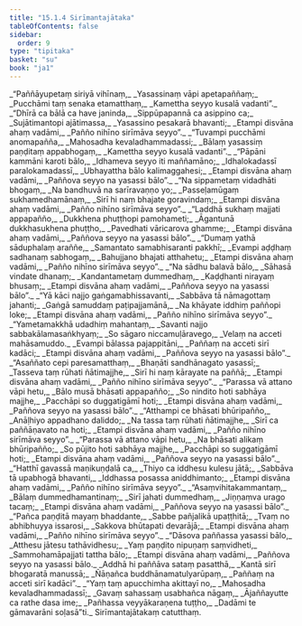 ```yaml
---
title: "15.1.4 Sirīmantajātaka"
tableOfContents: false
sidebar:
  order: 9
type: "tipitaka"
basket: "su"
book: "ja1"
---
```



<DynamicBreadcrumb />

<Division number="83" book="ja1">

<Paragraph number="2938" type="verses" book="ja1">
_“Paññāyupetaṃ siriyā vihīnaṃ,_  
_Yasassinaṃ vāpi apetapaññaṃ;_  
_Pucchāmi taṃ senaka etamatthaṃ,_  
_Kamettha seyyo kusalā vadanti”._  

</Paragraph>

</Division>
<Division number="84" book="ja1">

<Paragraph number="2939" type="verses" book="ja1">
_“Dhīrā ca bālā ca have janinda,_  
_Sippūpapannā ca asippino ca;_  
_Sujātimantopi ajātimassa,_  
_Yasassino pesakarā bhavanti;_  
_Etampi disvāna ahaṃ vadāmi,_  
_Pañño nihīno sirīmāva seyyo”._  

</Paragraph>

</Division>
<Division number="85" book="ja1">

<Paragraph number="2940" type="verses" book="ja1">
_“Tuvampi pucchāmi anomapañña,_  
_Mahosadha kevaladhammadassi;_  
_Bālaṃ yasassiṃ paṇḍitaṃ appabhogaṃ,_  
_Kamettha seyyo kusalā vadanti”._  

</Paragraph>

</Division>
<Division number="86" book="ja1">

<Paragraph number="2941" type="verses" book="ja1">
_“Pāpāni kammāni karoti bālo,_  
_Idhameva seyyo iti maññamāno;_  
_Idhalokadassī paralokamadassī,_  
_Ubhayattha bālo kalimaggahesi;_  
_Etampi disvāna ahaṃ vadāmi,_  
_Paññova seyyo na yasassi bālo”._  

</Paragraph>

</Division>
<Division number="87" book="ja1">

<Paragraph number="2942" type="verses" book="ja1">
_“Na sippametaṃ vidadhāti bhogaṃ,_  
_Na bandhuvā na sarīravaṇṇo yo;_  
_Passeḷamūgaṃ sukhamedhamānaṃ,_  
_Sirī hi naṃ bhajate goravindaṃ;_  
_Etampi disvāna ahaṃ vadāmi,_  
_Pañño nihīno sirīmāva seyyo”._  

</Paragraph>

</Division>
<Division number="88" book="ja1">

<Paragraph number="2943" type="verses" book="ja1">
_“Laddhā sukhaṃ majjati appapañño,_  
_Dukkhena phuṭṭhopi pamohameti;_  
_Āgantunā dukkhasukhena phuṭṭho,_  
_Pavedhati vāricarova ghamme;_  
_Etampi disvāna ahaṃ vadāmi,_  
_Paññova seyyo na yasassi bālo”._  

</Paragraph>

</Division>
<Division number="89" book="ja1">

<Paragraph number="2944" type="verses" book="ja1">
_“Dumaṃ yathā sāduphalaṃ araññe,_  
_Samantato samabhisaranti pakkhī;_  
_Evampi aḍḍhaṃ sadhanaṃ sabhogaṃ,_  
_Bahujjano bhajati atthahetu;_  
_Etampi disvāna ahaṃ vadāmi,_  
_Pañño nihīno sirīmāva seyyo”._  

</Paragraph>

</Division>
<Division number="90" book="ja1">

<Paragraph number="2945" type="verses" book="ja1">
_“Na sādhu balavā bālo,_  
_Sāhasā vindate dhanaṃ;_  
_Kandantametaṃ dummedhaṃ,_  
_Kaḍḍhanti nirayaṃ bhusaṃ;_  
_Etampi disvāna ahaṃ vadāmi,_  
_Paññova seyyo na yasassi bālo”._  

</Paragraph>

</Division>
<Division number="91" book="ja1">

<Paragraph number="2946" type="verses" book="ja1">
_“Yā kāci najjo gaṅgamabhissavanti,_  
_Sabbāva tā nāmagottaṃ jahanti;_  
_Gaṅgā samuddaṃ paṭipajjamānā,_  
_Na khāyate iddhiṃ paññopi loke;_  
_Etampi disvāna ahaṃ vadāmi,_  
_Pañño nihīno sirīmāva seyyo”._  

</Paragraph>

</Division>
<Division number="92" book="ja1">

<Paragraph number="2947" type="verses" book="ja1">
_“Yametamakkhā udadhiṃ mahantaṃ,_  
_Savanti najjo sabbakālamasaṅkhyaṃ;_  
_So sāgaro niccamuḷāravego,_  
_Velaṃ na acceti mahāsamuddo._  

</Paragraph>

</Division>
<Division number="93" book="ja1">

<Paragraph number="2948" type="verses" book="ja1">
_Evampi bālassa pajappitāni,_  
_Paññaṃ na acceti sirī kadāci;_  
_Etampi disvāna ahaṃ vadāmi,_  
_Paññova seyyo na yasassi bālo”._  

</Paragraph>

</Division>
<Division number="94" book="ja1">

<Paragraph number="2949" type="verses" book="ja1">
_“Asaññato cepi paresamatthaṃ,_  
_Bhaṇāti sandhānagato yasassī;_  
_Tasseva taṃ rūhati ñātimajjhe,_  
_Sirī hi naṃ kārayate na paññā;_  
_Etampi disvāna ahaṃ vadāmi,_  
_Pañño nihīno sirīmāva seyyo”._  

</Paragraph>

</Division>
<Division number="95" book="ja1">

<Paragraph number="2950" type="verses" book="ja1">
_“Parassa vā attano vāpi hetu,_  
_Bālo musā bhāsati appapañño;_  
_So nindito hoti sabhāya majjhe,_  
_Pacchāpi so duggatigāmī hoti;_  
_Etampi disvāna ahaṃ vadāmi,_  
_Paññova seyyo na yasassi bālo”._  

</Paragraph>

</Division>
<Division number="96" book="ja1">

<Paragraph number="2951" type="verses" book="ja1">
_“Atthampi ce bhāsati bhūripañño,_  
_Anāḷhiyo appadhano daliddo;_  
_Na tassa taṃ rūhati ñātimajjhe,_  
_Sirī ca paññāṇavato na hoti;_  
_Etampi disvāna ahaṃ vadāmi,_  
_Pañño nihīno sirīmāva seyyo”._  

</Paragraph>

</Division>
<Division number="97" book="ja1">

<Paragraph number="2952" type="verses" book="ja1">
_“Parassa vā attano vāpi hetu,_  
_Na bhāsati alikaṃ bhūripañño;_  
_So pūjito hoti sabhāya majjhe,_  
_Pacchāpi so suggatigāmī hoti;_  
_Etampi disvāna ahaṃ vadāmi,_  
_Paññova seyyo na yasassi bālo”._  

</Paragraph>

</Division>
<Division number="98" book="ja1">

<Paragraph number="2953" type="verses" book="ja1">
_“Hatthī gavassā maṇikuṇḍalā ca,_  
_Thiyo ca iddhesu kulesu jātā;_  
_Sabbāva tā upabhogā bhavanti,_  
_Iddhassa posassa aniddhimanto;_  
_Etampi disvāna ahaṃ vadāmi,_  
_Pañño nihīno sirīmāva seyyo”._  

</Paragraph>

</Division>
<Division number="99" book="ja1">

<Paragraph number="2954" type="verses" book="ja1">
_“Asaṃvihitakammantaṃ,_  
_Bālaṃ dummedhamantinaṃ;_  
_Sirī jahati dummedhaṃ,_  
_Jiṇṇaṃva urago tacaṃ;_  
_Etampi disvāna ahaṃ vadāmi,_  
_Paññova seyyo na yasassi bālo”._  

</Paragraph>

</Division>
<Division number="100" book="ja1">

<Paragraph number="2955" type="verses" book="ja1">
_“Pañca paṇḍitā mayaṃ bhaddante,_  
_Sabbe pañjalikā upaṭṭhitā;_  
_Tvaṃ no abhibhuyya issarosi,_  
_Sakkova bhūtapati devarājā;_  
_Etampi disvāna ahaṃ vadāmi,_  
_Pañño nihīno sirīmāva seyyo”._  

</Paragraph>

</Division>
<Division number="101" book="ja1">

<Paragraph number="2956" type="verses" book="ja1">
_“Dāsova paññassa yasassi bālo,_  
_Atthesu jātesu tathāvidhesu;_  
_Yaṃ paṇḍito nipuṇaṃ saṃvidheti,_  
_Sammohamāpajjati tattha bālo;_  
_Etampi disvāna ahaṃ vadāmi,_  
_Paññova seyyo na yasassi bālo._  

</Paragraph>

</Division>
<Division number="102" book="ja1">

<Paragraph number="2957" type="verses" book="ja1">
_Addhā hi paññāva sataṃ pasatthā,_  
_Kantā sirī bhogaratā manussā;_  
_Ñāṇañca buddhānamatulyarūpaṃ,_  
_Paññaṃ na acceti sirī kadāci”._  

</Paragraph>

</Division>
<Division number="103" book="ja1">

<Paragraph number="2958" type="verses" book="ja1">
_“Yaṃ taṃ apucchimha akittayī no,_  
_Mahosadha kevaladhammadassī;_  
_Gavaṃ sahassaṃ usabhañca nāgaṃ,_  
_Ājaññayutte ca rathe dasa ime;_  
_Pañhassa veyyākaraṇena tuṭṭho,_  
_Dadāmi te gāmavarāni soḷasā”ti._  


</Paragraph>
</Division>

<Paragraph number="2959" type="center" book="ja1">
Sirīmantajātakaṃ catutthaṃ.
</Paragraph>